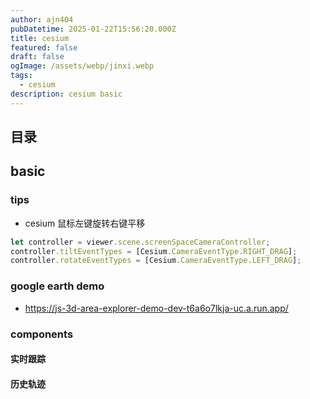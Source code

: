 ```yaml
---
author: ajn404
pubDatetime: 2025-01-22T15:56:20.000Z
title: cesium
featured: false
draft: false
ogImage: /assets/webp/jinxi.webp
tags:
  - cesium
description: cesium basic
---
```


## 目录

## basic


<CodeFromUrl
  lang="tsx"
  highlightRange="1,10"
  url="src/components/react/cesium/template.tsx"
/>

### tips

- cesium 鼠标左键旋转右键平移

```ts
let controller = viewer.scene.screenSpaceCameraController;
controller.tiltEventTypes = [Cesium.CameraEventType.RIGHT_DRAG];
controller.rotateEventTypes = [Cesium.CameraEventType.LEFT_DRAG];
```

### google earth demo

- https://js-3d-area-explorer-demo-dev-t6a6o7lkja-uc.a.run.app/

### components

#### 实时跟踪


<Trackline client:visible />

<CodeFromUrl
  lang="tsx"
  highlightRange="1,10"
  url="src/components/react/cesium/work/trackline.tsx"
/>

#### 历史轨迹


<HistoryLine client:visible />
